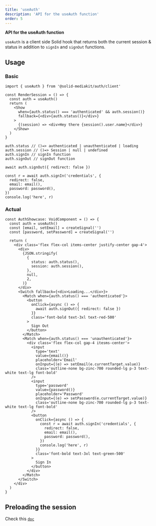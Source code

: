 ```yaml
---
title: 'useAuth'
description: 'API for the useAuth function'
order: 5
---
```


**API for the useAuth function**

`useAuth` is a client side Solid hook that returns both the current session & status in addition to `signIn` and `signOut` functions.

## Usage

### Basic

```tsx
import { useAuth } from '@solid-mediakit/auth/client'

const RenderSession = () => {
  const auth = useAuth()
  return (
    <Show
      when={auth.status() === 'authenticated' && auth.session()}
      fallback={<div>{auth.status()}</div>}
    >
      {(session) => <div>Hey there {session().user.name}</div>}
    </Show>
  )
}

auth.status // ()=> authenticated | unauthenticated | loading
auth.session // ()=> Session | null | undefined
auth.signIn // signIn function
auth.signOut // signOut function

await auth.signOut({ redirect: false })

const r = await auth.signIn('credentials', {
  redirect: false,
  email: email(),
  password: password(),
})
console.log('here', r)
```

### Actual

```tsx
const AuthShowcase: VoidComponent = () => {
  const auth = useAuth()
  const [email, setEmail] = createSignal('')
  const [password, setPassword] = createSignal('')

  return (
    <div class='flex flex-col items-center justify-center gap-4'>
      <div>
        {JSON.stringify(
          {
            status: auth.status(),
            session: auth.session(),
          },
          null,
          2,
        )}
      </div>
      <Switch fallback={<div>Loading...</div>}>
        <Match when={auth.status() === 'authenticated'}>
          <button
            onClick={async () => {
              await auth.signOut({ redirect: false })
            }}
            class='font-bold text-3xl text-red-500'
          >
            Sign Out
          </button>
        </Match>
        <Match when={auth.status() === 'unauthenticated'}>
          <div class='flex flex-col gap-4 itesms-center'>
            <input
              type='text'
              value={email()}
              placeholder='Email'
              onInput={(e) => setEmail(e.currentTarget.value)}
              class='outline-none bg-zinc-700 rounded-lg p-3 text-white text-lg font-bold'
            />
            <input
              type='password'
              value={password()}
              placeholder='Password'
              onInput={(e) => setPassword(e.currentTarget.value)}
              class='outline-none bg-zinc-700 rounded-lg p-3 text-white text-lg font-bold'
            />
            <button
              onClick={async () => {
                const r = await auth.signIn('credentials', {
                  redirect: false,
                  email: email(),
                  password: password(),
                })
                console.log('here', r)
              }}
              class='font-bold text-3xl text-green-500'
            >
              Sign In
            </button>
          </div>
        </Match>
      </Switch>
    </div>
  )
}
```

## Preloading the session

Check this [`doc`](/auth/getsession#preloading-the-session)
